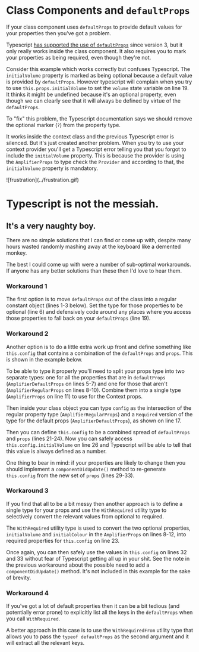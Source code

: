 
# Class Components and `defaultProps`

If your class component uses `defaultProps` to provide default values for
your properties then you've got a problem.

Typescript [has supported the use of `defaultProps`](https://www.typescriptlang.org/docs/handbook/release-notes/typescript-3-0.html#support-for-defaultprops-in-jsx)
since version 3, but it only really works inside the class component.  It
also requires you to mark your properties as being required, even though
they're not.

Consider this example which works correctly but confuses Typescript.
The `initialVolume` property is marked as being optional because a default
value is provided by `defaultProps`.  However typescript will complain when
you try to use `this.props.initialVolume` to set the `volume` state variable
on line 19. It thinks it might be undefined because it's an optional property,
even though we can clearly see that it will always be defined by virtue of the
`defaultProps`.

<Snippet file="typescript/Amplifier1.tsx" expand/>

To "fix" this problem, the Typescript documentation says we should remove the
optional marker (`?`) from the property type.

<Snippet file="typescript/AmplifierProps.tsx" expand/>

It works inside the context class and the previous Typescript error is silenced.
But it's just created another problem.  When you try to use your context
provider you'll get a Typescript error telling you that you forgot to include
the `initialVolume` property.  This is because the provider is using the
`AmplifierProps` to type check the `Provider` and according to that, the
`initialVolume` property is mandatory.

<Snippet file="typescript/UseAmplifier.tsx" expand/>

<div class="flex gap-8 mar-t-8">
  ![frustration](../frustration.gif)
  <div>
    <h1 className="mar-v-none">Typescript is not the messiah.</h1>
    <h2 className="mar-t">It's a very naughty boy.</h2>
  </div>
</div>

There are no simple solutions that I can find or come up with, despite many
hours wasted randomly mashing away at the keyboard like a demented monkey.

The best I could come up with were a number of sub-optimal workarounds.
If anyone has any better solutions than these then I'd love to hear them.

### Workaround 1

The first option is to move `defaultProps` out of the class into a regular
constant object (lines 1-3 below).  Set the type for those properties to be
optional (line 6) and defensively code around any places where you access
those properties to fall back on your `defaultProps` (line 19).

<Snippet
  file="typescript/AmplifierWorkaround1.tsx"
  highlightLines="1-3,6,19"
  expand
/>

### Workaround 2

Another option is to do a little extra work up front and define something
like `this.config` that contains a combination of the `defaultProps` and
`props`.  This is shown in the example below.

<Snippet
  file="typescript/AmplifierWorkaround2.tsx"
  highlightLines="5-11,14,17,21-24,26,29-33"
  expand
/>

To be able to type it properly you'll need to split your props
type into two separate types: one for all the properties that are in
`defaultProps` (`AmplifierDefaultProps` on lines 5-7) and one for those that
aren't (`AmplifierRegularProps` on lines 8-10).  Combine them into a single
type (`AmplifierProps` on line 11) to use for the Context props.

Then inside your class object you can type `config` as the intersection of
the regular property type (`AmplifierRegularProps`) and a `Required` version
of the type for the default props (`AmplifierDefaultProps`), as shown on line
17.

Then you can define `this.config` to be a combined spread of `defaultProps`
and `props` (lines 21-24).  Now you can safely access `this.config.initialVolume`
on line 26 and Typescript will be able to tell that this value is always
defined as a number.

One thing to bear in mind: if your properties are likely to change then you
should implement a `componentDidUpdate()` method to re-generate `this.config`
from the new set of `props` (lines 29-33).

### Workaround 3

If you find that all to be a bit messy then another approach is to define a
single type for your props and use the `WithRequired` utility type to
selectively convert the relevant values from optional to required.

<Snippet
  file="typescript/AmplifierWorkaround3.tsx"
  highlightLines="1,8-12,23,32,33"
  expand
/>

The `WithRequired` utility type is used to convert the
two optional properties, `initialVolume` and `initialColour` in the
`AmplifierProps` on lines 8-12, into required properties for `this.config`
on line 23.

Once again, you can then safely use the values in `this.config` on lines
32 and 33 without fear of Typescript getting all up in your shit.  See the
note in the previous workaround about the possible need to add a
`componentDidUpdate()` method.  It's not included in this example for the
sake of brevity.

### Workaround 4

If you've got a lot of default properties then it can be a bit tedious
(and potentially error prone) to explicitly list all the keys in the
`defaultProps` when you call `WithRequired`.

A better approach in this case is to use the `WithRequiredFrom` utility
type that allows you to pass the `typeof defaultProps` as the second
argument and it will extract all the relevant keys.

<Snippet
  file="typescript/AmplifierWorkaround4.tsx"
  highlightLines="1,9"
  expand
/>
